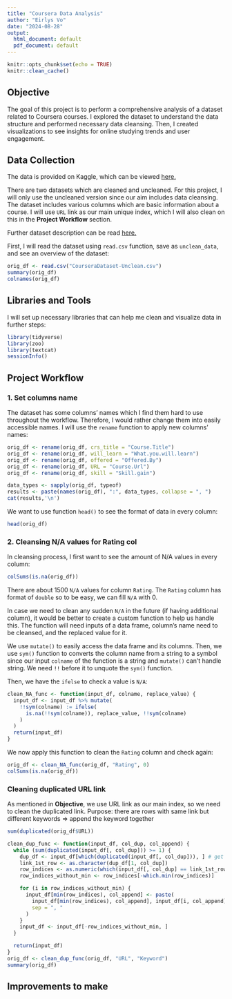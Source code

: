 ```yaml
---
title: "Coursera Data Analysis"
author: "Eirlys Vo"
date: "2024-08-28"
output:
  html_document: default
  pdf_document: default
---
```


```r
knitr::opts_chunk$set(echo = TRUE)
knitr::clean_cache()
```

## Objective

The goal of this project is to perform a comprehensive analysis of a dataset related to Coursera courses. I explored the dataset to understand the data structure and performed necessary data cleansing. Then, I created visualizations to see insights for online studying trends and user engagement.

## Data Collection

The data is provided on Kaggle, which can be viewed [here.](https://www.kaggle.com/datasets/elvinrustam/coursera-dataset)

There are two datasets which are cleaned and uncleaned. For this project, I will only use the uncleaned version since our aim includes data cleansing. The dataset includes various columns which are basic information about a course. I will use `URL` link as our main unique index, which I will also clean on this in the **Project Workflow** section.

Further dataset description can be read [here.](https://www.kaggle.com/datasets/elvinrustam/coursera-dataset)

First, I will read the dataset using `read.csv` function, save as `unclean_data`, and see an overview of the dataset:

```r
orig_df <- read.csv("CourseraDataset-Unclean.csv")
summary(orig_df)
colnames(orig_df)
```

## Libraries and Tools

I will set up necessary libraries that can help me clean and visualize data in further steps:

```r
library(tidyverse)
library(zoo)
library(textcat)
sessionInfo()
```

## Project Workflow

### 1. Set columns name

The dataset has some columns' names which I find them hard to use throughout the workflow. Therefore, I would rather change them into easily accessible names. I will use the `rename` function to apply new columns' names:

```r
orig_df <- rename(orig_df, crs_title = "Course.Title")
orig_df <- rename(orig_df, will_learn = "What.you.will.learn")
orig_df <- rename(orig_df, offered = "Offered.By")
orig_df <- rename(orig_df, URL = "Course.Url")
orig_df <- rename(orig_df, skill = "Skill.gain")

data_types <- sapply(orig_df, typeof)
results <- paste(names(orig_df), ":", data_types, collapse = ", ")
cat(results,'\n')
```

We want to use function `head()` to see the format of data in every column:

```r
head(orig_df)
```

### 2. Cleansing N/A values for Rating col

In cleansing process, I first want to see the amount of N/A values in every column:

```r
colSums(is.na(orig_df))
```

There are about 1500 `N/A` values for column `Rating`. The `Rating` column has format of `double` so to be easy, we can fill `N/A` with 0.

In case we need to clean any sudden `N/A` in the future (if having additional column), it would be better to create a custom function to help us handle this. The function will need inputs of a data frame, column's name need to be cleansed, and the replaced value for it.

We use `mutate()` to easily access the data frame and its columns. Then, we use `sym()` function to converts the column name from a string to a symbol since our input `colname` of the function is a string and `mutate()` can't handle string. We need `!!` before it to unquote the `sym()` function.

Then, we have the `ifelse` to check a value is `N/A`:

```r
clean_NA_func <- function(input_df, colname, replace_value) {
  input_df <- input_df %>% mutate(
    !!sym(colname) := ifelse(
      is.na(!!sym(colname)), replace_value, !!sym(colname)
    )
  )
  return(input_df)
}
```

We now apply this function to clean the `Rating` column and check again:

```r
orig_df <- clean_NA_func(orig_df, "Rating", 0)
colSums(is.na(orig_df))
```

### Cleaning duplicated URL link

As mentioned in **Objective**, we use URL link as our main index, so we need to clean the duplicated link. Purpose: there are rows with same link but different keywords =\> append the keyword together

```r

sum(duplicated(orig_df$URL))

clean_dup_func <- function(input_df, col_dup, col_append) {
  while (sum(duplicated(input_df[, col_dup])) >= 1) {
    dup_df <- input_df[which(duplicated(input_df[, col_dup])), ] # get df of duplicated rows of URL
    link_1st_row <- as.character(dup_df[1, col_dup])
    row_indices <- as.numeric(which(input_df[, col_dup] == link_1st_row)) # get rows having same links
    row_indices_without_min <- row_indices[-which.min(row_indices)]

    for (i in row_indices_without_min) {
      input_df[min(row_indices), col_append] <- paste(
        input_df[min(row_indices), col_append], input_df[i, col_append],
        sep = ", "
      )
    }
    input_df <- input_df[-row_indices_without_min, ]
  }

  return(input_df)
}
orig_df <- clean_dup_func(orig_df, "URL", "Keyword")
summary(orig_df)
```

## Improvements to make
